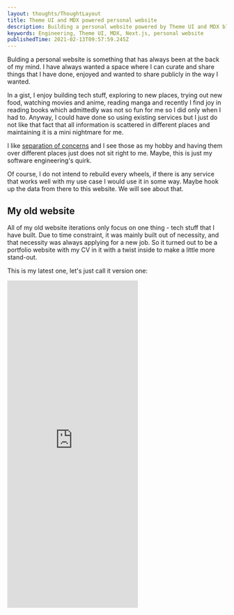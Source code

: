 ```yaml
---
layout: thoughts/ThoughtLayout
title: Theme UI and MDX powered personal website
description: Building a personal website powered by Theme UI and MDX blogging
keywords: Engineering, Theme UI, MDX, Next.js, personal website
publishedTime: 2021-02-13T09:57:59.245Z
---
```


Bulding a personal website is something that has always been at the back of my
mind. I have always wanted a space where I can curate and share things that I
have done, enjoyed and wanted to share publicly in the way I wanted.

In a gist, I enjoy building tech stuff, exploring to new places, trying out new
food, watching movies and anime, reading manga and recently I find joy in
reading books which admittedly was not so fun for me so I did only when I had
to. Anyway, I could have done so using existing services but I just do not like
that fact that all information is scattered in different places and maintaining
it is a mini nightmare for me.

I like
[separation of concerns](https://en.wikipedia.org/wiki/Separation_of_concerns)
and I see those as my hobby and having them over different places just does not
sit right to me. Maybe, this is just my software engineering's quirk.

Of course, I do not intend to rebuild every wheels, if there is any service that
works well with my use case I would use it in some way. Maybe hook up the data
from there to this website. We will see about that.

## My old website

All of my old website iterations only focus on one thing - tech stuff that I
have built. Due to time constraint, it was mainly built out of necessity, and
that necessity was always applying for a new job. So it turned out to be a
portfolio website with my CV in it with a twist inside to make a little more
stand-out.

This is my latest one, let's just call it version one:

<Container>
  <iframe
    style={{ width: "100%" }}
    height="751"
    frameBorder="no"
    loading="lazy"
    title="Narudom | Software Engineer"
    src="https://codepen.io/bapairaew/embed/QeBmQV?height=751&theme-id=light&default-tab=result"
  />
</Container>

And you can still visit it here: http://bapairaew.github.io/ (probably).

This is built with only HTML and CSS or rather [Pug](https://pugjs.org/) and
[Stylus](https://www.stylus.com/). My context back then was that I found the
versions before (version zero and its predecessors) was not so intuitive as
there was too many animation inside and overall aesthetic was off. There was not
much thought behind. I do not have the record of it but you can imagine a
typical CV splited into multiple sections. When you scroll into each section
there was always animation accompanying you. Over there, you would have to wait
for the animation to finish to read the content and since there was always
something moving, it was too distracting to focus on reading. It was dubious but
it did land me a job.

There was more thought for the one above. I wanted it to be simple and
straightforward. I assume that the main users would be recruiters and hiring
managers. I learned that they looked for a slightly differnt information but
both of them looked for the experience and tech stack that I can use. So those
are shown in no-nonsense way, it probably takes you less than half a minute to
know where I worked and what tools I used. Hiring managers would be more
interested to know more about the details of some of the projects so it was not
shown only when it was needed through a click.

So that was the general concept. Simple enough. But I need a twist to make it
more interesting so I opted myself trying to build it without any JavaScript and
images. I had seen a lot of those in Codepen and Twitter and I did not think it
was too complicated to do so.

I was quite happy with the result but still it was not something that I wanted
to build.

## My new website

Now I am in transition to a new job which I have not found yet. So I have some
time to properly build this. Version Two. I looked around in different places -
[Awwwards](https://www.awwwards.com/), tech people's twitter, software house
websites, designer and design firm websites, and also corporate websties. There
are a lot out there but mostly they are either too complicated or too "fancy" to
that point that it was not really usable and ultimately does not suit my use
case.

My intention is to build a personal space which covers the following aspects

- **Projects portfolio** to show case my works I have done
- **Blog posts** to write my random thought on random things
- **Photography** to share the photos of the places that I have been
- **Reviews** to record things that I have consumed (food, places, movies,
  books, etc)

I like [Shu Ding](https://shud.in/) and [Lee Robinson](http://leerob.io/)
website for its simplicity which the later has
[his website open-sourced](https://github.com/leerob/leerob.io). So I took some
inspiration from these to build my own.

### Writing

So my portfolio and blog posts need to be written alright.
[MDX](https://mdxjs.com/) is my choice for this. It is simple and extensible
enough to be able to handle whatever idea I can forsee I would have thanks to
JSX support.

[Theme UI](https://theme-ui.com/) has almost completed out-of-the-box MDX
support that I need. The gap is filled by
[@next/mdx](https://www.npmjs.com/package/@next/mdx),
[next-mdx-enhanced](https://github.com/hashicorp/next-mdx-enhanced), and
[next-seo](https://github.com/garmeeh/next-seo). This first one helps me with
integration with my React Framework choice, [Next.js](https://nextjs.org/). If
you have not tried Next.js, go check it out. It is awesome. The last two helps
with metadata and SEO for each post. SEO is not my priority but the fact that I
can save all metadata (like title, published data, tags) in one place is great.

This is how a blog post looks like:

```
---
layout: layouts/AwesomeLayout
title: This is the title
description: This is the description
keywords: tags, more tags, even more tags
publishedTime: 2021-02-13T09:57:59.245Z
---

This is the body.

```

Not sure about you but this looks quite neat to me.

### Photography

Writing/blog is quite straightforward. Everyone is doing it, so, I will have
just to follow them. But how should I approach photos? I do not really want to
have a metadata file to pair with every photos that I have. That would be quite
painful to maintain. Thankfully, there is this
[Exif](https://en.wikipedia.org/wiki/Exif) which stores metadata for each
photo - camera, lens, date time, and even location. This is perfect for me since
I only want to show when, where and maybe how this photo is taken. I can just
show this data! [exifr](https://github.com/MikeKovarik/exifr) can help me with
extracting the data but unfortunately and exceptedly the location data is saved
in latitude and longitude so I cannot really get the name of the place without
turning this data into a place name somehow.

I could use a location-based API for this.
[Google Place API](https://developers.google.com/places/web-service/overview)
could do the job but I do not want to overcomplicate things for now since I am
still not sure how to store the place data properly. Hence, I will just go with
manual way. [macOS Photos](https://www.apple.com/sg/macos/photos/) app actually
shows place name from the coordinate data for you. So, for now, I just
copy-paste that into `ImageDescription` field so the code can just pick up from
there. Did not take me that long to do so I am okay with this meanwhile.

## What's next

So I am kind of good with writing and photo bits already so what left is
movies/books/food/places/etc reviews which I planned to use existing service
like [IMDB](http://imdb.com/) to do so people can find me from other places as
well. But unfortunately, their API is quite lacking or not free so I am not sure
yet how to go with this yet. Therefore, I will just let my future self handle it
for now.

Another thing, I want to do is upgrade this website aesthetic. While I am very
happy with the minimal and clean look-and-feel but it lacks a certain character
in it. I think I might be able to do better but I do not have any idea how yet.
So I will also let this under my future self's care.

## It is open source!

Well, why not, right?

You can have a look at the code here https://github.com/bapairaew. Any comments
or feedbacks are always appreciated :).

---

## Update

Actually, I found an unpublished iteration of version one. Plenty of animations
but not as much as version zero.

<Container>
  <iframe
    style={{ width: "100%" }}
    height="751"
    frameBorder="no"
    loading="lazy"
    title="Narudom | Software Engineer"
    src="https://codepen.io/bapairaew/embed/EBWBxp?height=751&theme-id=light&default-tab=result"
  />
</Container>
